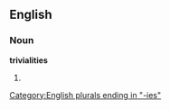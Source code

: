 ==English==

===Noun===
'''trivialities'''

# {{plural of|[[triviality]]}}

[[Category:English plurals ending in "-ies"]]